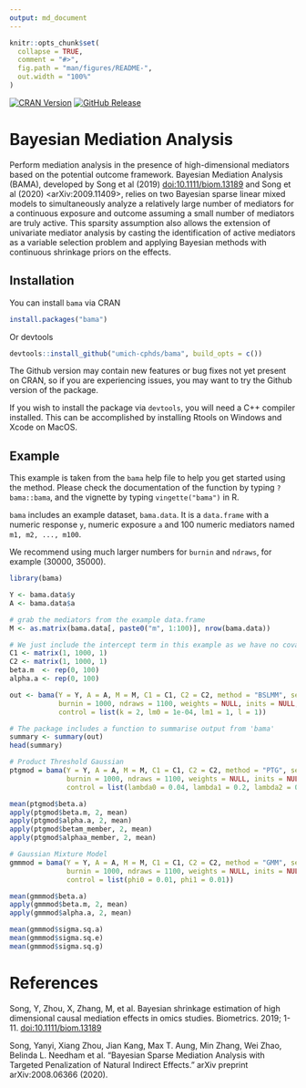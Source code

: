 ```yaml
---
output: md_document
---
```

```r
knitr::opts_chunk$set(
  collapse = TRUE,
  comment = "#>",
  fig.path = "man/figures/README-",
  out.width = "100%"
)


```
<!-- badges: start -->
[![CRAN Version](https://img.shields.io/cran/v/bama?style=flat-square&color=blue&label=CRAN)](https://cran.r-project.org/package=bama)
[![GitHub Release](https://img.shields.io/github/v/release/umich-cphds/bama?include_prereleases&label=Github&style=flat-square)](https://github.com/umich-cphds/bama)

# Bayesian Mediation Analysis

Perform mediation analysis in the presence of high-dimensional
mediators based on the potential outcome framework. Bayesian Mediation
Analysis (BAMA), developed by Song et al (2019) <doi:10.1111/biom.13189> and
Song et al (2020) <arXiv:2009.11409>,
relies on two Bayesian sparse linear mixed models to simultaneously analyze
a relatively large number of mediators for a continuous exposure and outcome
assuming a small number of mediators are truly active. This sparsity
assumption also allows the extension of univariate mediator analysis by
casting the identification of active mediators as a variable selection
problem and applying Bayesian methods with continuous shrinkage priors on
the effects.

## Installation
You can install `bama` via CRAN

```r
install.packages("bama")
```
Or devtools
```r
devtools::install_github("umich-cphds/bama", build_opts = c())
```

The Github version may contain new features or bug fixes not yet present on
CRAN, so if you are experiencing issues, you may want to try the Github
version of the package.

If you wish to install the package via `devtools`, you will need a C++ compiler
installed. This can be accomplished by installing Rtools on Windows and Xcode
on MacOS.

## Example
This example is taken from the `bama` help file to help you get started using
the method. Please check the documentation of the function by typing
`?bama::bama`, and the vignette by typing `vingette("bama")` in R.

`bama` includes an example dataset, `bama.data`. It is a `data.frame` with a
numeric response `y`, numeric exposure `a` and 100 numeric mediators named
`m1, m2, ..., m100`.

We recommend using much larger numbers for `burnin` and `ndraws`, for
example (30000, 35000).

```r
library(bama)

Y <- bama.data$y
A <- bama.data$a

# grab the mediators from the example data.frame
M <- as.matrix(bama.data[, paste0("m", 1:100)], nrow(bama.data))

# We just include the intercept term in this example as we have no covariates
C1 <- matrix(1, 1000, 1)
C2 <- matrix(1, 1000, 1)
beta.m  <- rep(0, 100)
alpha.a <- rep(0, 100)

out <- bama(Y = Y, A = A, M = M, C1 = C1, C2 = C2, method = "BSLMM", seed = 1234,
            burnin = 1000, ndraws = 1100, weights = NULL, inits = NULL, 
            control = list(k = 2, lm0 = 1e-04, lm1 = 1, l = 1))

# The package includes a function to summarise output from 'bama'
summary <- summary(out)
head(summary)

# Product Threshold Gaussian 
ptgmod = bama(Y = Y, A = A, M = M, C1 = C1, C2 = C2, method = "PTG", seed = 1234,
              burnin = 1000, ndraws = 1100, weights = NULL, inits = NULL, 
              control = list(lambda0 = 0.04, lambda1 = 0.2, lambda2 = 0.2))

mean(ptgmod$beta.a)
apply(ptgmod$beta.m, 2, mean)
apply(ptgmod$alpha.a, 2, mean)
apply(ptgmod$betam_member, 2, mean)
apply(ptgmod$alphaa_member, 2, mean)

# Gaussian Mixture Model
gmmmod = bama(Y = Y, A = A, M = M, C1 = C1, C2 = C2, method = "GMM", seed = 1234,
              burnin = 1000, ndraws = 1100, weights = NULL, inits = NULL, 
              control = list(phi0 = 0.01, phi1 = 0.01))

mean(gmmmod$beta.a)
apply(gmmmod$beta.m, 2, mean)
apply(gmmmod$alpha.a, 2, mean)

mean(gmmmod$sigma.sq.a)
mean(gmmmod$sigma.sq.e)
mean(gmmmod$sigma.sq.g)
```

# References
Song, Y, Zhou, X, Zhang, M, et al. Bayesian shrinkage estimation of high
dimensional causal mediation effects in omics studies. Biometrics. 2019;
1-11. [doi:10.1111/biom.13189](https://doi.org/10.1111/biom.13189)

Song, Yanyi, Xiang Zhou, Jian Kang, Max T. Aung, Min Zhang, Wei Zhao, Belinda L. Needham et al. "Bayesian Sparse Mediation Analysis with Targeted Penalization of Natural Indirect Effects." arXiv preprint arXiv:2008.06366 (2020).
